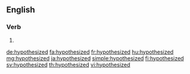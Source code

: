 ==English==

===Verb===
{{head|en|verb form}}

# {{en-past of|hypothesize}}

[[de:hypothesized]]
[[fa:hypothesized]]
[[fr:hypothesized]]
[[hu:hypothesized]]
[[mg:hypothesized]]
[[ja:hypothesized]]
[[simple:hypothesized]]
[[fi:hypothesized]]
[[sv:hypothesized]]
[[th:hypothesized]]
[[vi:hypothesized]]